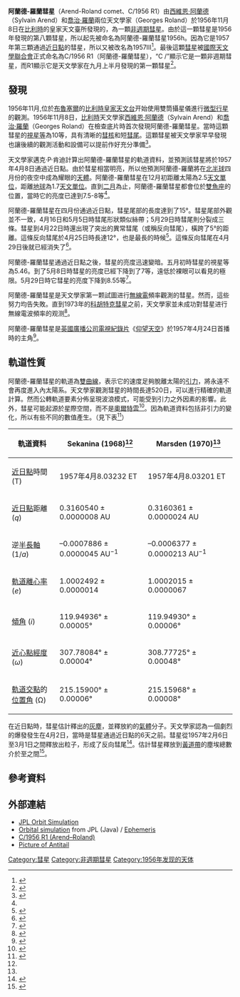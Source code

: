{{Infobox Comet
| name=阿蘭德-羅蘭彗星<br>C/1956 R1
| image= [[File:Comet_Arend-Roland_1957.jpg|200px]]
| discoverer=[[西維恩·阿蘭德|西維恩·阿蘭德]]<br>[[喬治·羅蘭|喬治·羅蘭]]
| discovery_date=1956年11月8日
| designations=1957 III, 1956h, C/1956 R1
| epoch=2435920.5 (1957年3月3日) 
| semimajor=45,000 AU
| perihelion={{nowrap|0.31604 AU}}
| aphelion=N/A
| eccentricity=1.00024<ref name=jpldata>{{cite web
  |date=1958-04-11|title=JPL Small-Body Database Browser: C/1956 R1 (Arend–Roland)
  |url=http://ssd.jpl.nasa.gov/sbdb.cgi?sstr=C/1956+R1
  |publisher=Jet Propulsion Laboratory
  |accessdate=2011-03-13}}</ref><br>1.000199 (epoch 1977+)<ref name=barycenter>{{cite web
  |author=[[JPL_Horizons_On-Line_Ephemeris_System|Horizons]] output
  |url=http://ssd.jpl.nasa.gov/horizons.cgi?find_body=1&body_group=sb&sstr=C/1956+R1
  |title=Barycentric Osculating Orbital Elements for Comet C/1956 R1 (Arend–Roland)
  |accessdate=2011-03-12}} (Solution using the Solar System [[Center_of_mass#Barycenter_in_astrophysics_and_astronomy|Barycenter]] and [[Barycentric_coordinates_(astronomy)|barycentric coordinates]]. Select Ephemeris Type:Elements and Center:@0)</ref>
| period=N/A
| inclination={{nowrap|119.94°}}
| last_p=1957年4月8日
| next_p=無（[[雙曲線|雙曲線]]軌道）
}}

'''阿蘭德-羅蘭彗星'''（Arend-Roland comet、C/1956 R1）由[[西維恩·阿蘭德|西維恩·阿蘭德]]（Sylvain Arend）和[[喬治·羅蘭|喬治·羅蘭]]兩位天文學家（Georges Roland）於1956年11月8日在[[比利時|比利時]]的皇家天文臺所發現的，為一顆[[非週期彗星列表|非週期彗星]]。由於這一顆彗星是1956年發現的第八顆彗星，所以起先被命名為阿蘭德-羅蘭彗星1956h。因為它是1957年第三顆通過[[近日點|近日點]]的彗星，所以又被改名為1957III<ref>{{cite book
  | first=James B. | last=Kaler | year=2002
  | title=The ever-changing sky: a guide to the celestial sphere
  | page=358 | publisher=Cambridge University Press
  | isbn=0521499186 }}</ref>。最後這顆[[彗星|彗星]]被[[國際天文學聯合會|國際天文學聯合會]]正式命名為C/1956 R1（阿蘭德-羅蘭彗星），“C /”顯示它是一顆非週期彗星，而R1顯示它是天文學家在九月上半月發現的第一顆彗星<ref>{{cite journal
  | title=Cometary Designation System
  | work=IAU Minor Planet Center | publisher=Center for Astrophysics, Harvard University
  | url=http://www.minorplanetcenter.org/iau/lists/CometResolution.html | accessdate=2009-09-15 }}</ref>。

==發現==
1956年11月,位於[[布魯塞爾|布魯塞爾]]的[[比利時皇家天文台|比利時皇家天文台]]开始使用雙筒攝星儀進行[[微型行星|微型行星]]的觀測。1956年11月8日，[[比利時|比利時]]天文學家[[西維恩·阿蘭德|西維恩·阿蘭德]]（Sylvain Arend）和[[喬治·羅蘭|喬治·羅蘭]]（Georges Roland）在檢查底片時首次發現阿蘭德-羅蘭彗星。當時這顆彗星的[[視星等|視星等]]為10等，具有清晰的[[彗核|彗核]]和短[[彗尾|彗尾]]。這顆彗星被天文學家早早發現也讓後續的觀測活動和設備可以提前作好充分準備<ref name="jbaa106">{{cite journal
  | last=Hendrie | first=M. J. | title=The two bright comets of 1957 | journal=Journal of the British Astronomical Association | volume=106 | issue=6 | pages=315–330
  | bibcode=1996JBAA..106..315H |date=December 1996}}</ref>。

天文學家邁克·P·肯迪計算出阿蘭德-羅蘭彗星的軌道資料，並預測該彗星將於1957年4月8日通過近日點。由於彗星相當明亮，所以他預測阿蘭德-羅蘭將在[[北半球|北半球]]四月份的夜空中成為耀眼的[[天體|天體]]。阿蘭德-羅蘭彗星在12月初距離太陽為2.5[[天文單位|天文單位]]，距離[[地球|地球]]為1.7[[天文單位|天文單位]]。直到[[二月|二月]]為止，阿蘭德-羅蘭彗星都會位於[[雙魚座|雙魚座]]的位置，當時它的亮度已達到7.5-8等<ref name="jbaa106" />。

阿蘭德-羅蘭彗星在四月份通過近日點，彗星尾部的長度達到了15°。彗星尾部外觀並不一致，4月16日和5月5日時彗尾形狀類似絲帶；5月29日時彗尾則分裂成三條。彗星到4月22日時還出現了突出的異常彗尾（或稱反向彗尾），橫跨了5°的距離。這條反向彗尾於4月25日時長達12°，也是最長的時候<ref>{{cite journal
  | last=Larsson-Leander | first=G. | year=1959
  | title=Physical observations of Comet Arend–Roland (1956 h) | journal=Arkiv för Astronomii | volume=2
  | pages=259–271 | bibcode=1959ArA.....2..259L }}</ref>。這條反向彗尾在4月29日後就已經消失了<ref>{{cite journal
  | first=Fred L. | last=Whipple | date=1957-06-15
  | title=The Sunward Tail of Comet Arend–Roland
  | journal=Nature | volume=179 | issue=1240
  | doi=10.1038/1791240a0
  | pages=1240 |bibcode = 1957Natur.179.1240W }}</ref>。

阿蘭德-羅蘭彗星通過近日點之後，彗星的亮度迅速變暗。五月初時彗星的視星等為5.46。到了5月8日時彗星的亮度已經下降到了7等，遠低於裸眼可以看見的極限。5月29日時它彗星的亮度下降到8.55等<ref>{{cite journal
  | author=Wehlau, Amelia; Wehlau, William
  | title=Photoelectric photometry of Comet Arend–Roland (1956h) | journal=Astronomical Journal
  | volume=64 | pages=463–467 | year=1959
  | doi=10.1086/107974 | bibcode=1959AJ.....64..463W}}</ref>。

阿蘭德-羅蘭彗星是天文學家第一颗試圖进行[[無線電|無線電]]頻率觀測的彗星。然而，這些努力均告失敗。直到1973年的[[科胡特克彗星|科胡特克彗星]]之前，天文學家並未成功對彗星进行無線電波頻率的观测<ref>{{cite journal
  | first=W. J. | last=Altenhoff | coauthors=''et al''.
  | title=Radio continuum observations of Comet C/1999 S4 (LINEAR) before, during, and after break-up of its nucleus | journal=Astronomy & Astrophysics | volume=391
  | year=2002
  | issue=1 | pages=353–360
  | doi=10.1051/0004-6361:20020783 | bibcode=2002A&A...391..353A}}</ref>。

阿蘭德-羅蘭彗星是[[英國廣播公司|英國廣播公司]][[電視|電視]][[紀錄片|紀錄片]]《[[仰望天空|仰望天空]]》於1957年4月24日首播時的主角<ref>{{cite web
  | first=Patrick | last=Moore
  | authorlink=Patrick Moore | publisher=BBC
  | title=A History of ''The Sky at Night''
  | url=http://www.bbc.co.uk/science/space/skyatnight/patrickmoore_article2.shtml
  | accessdate=2009-09-15
}}</ref>。

==軌道性質==
阿蘭德-羅蘭彗星的軌道為[[雙曲線|雙曲線]]，表示它的速度足夠脫離太陽的[[引力|引力]]，將永遠不會再度進入內太陽系。天文學家觀測彗星的時間長達520日，可以進行精確的軌道計算。然而公轉軌道要素分佈呈現波浪模式，可能受到引力之外因素的影響。此外，彗星可能起源於星際空間，而不是[[奧爾特雲|奧爾特雲]]<ref name="jbic19">{{cite journal
  | last=Sekanina | first=Z. | year=1968
  | title=A dynamic investigation of Comet Arend–Roland 1957 III | journal=Bulletin of the Astronomical Institute of Czechoslovakia | volume=19 | pages=343–350
  | bibcode=1968BAICz..19..343S }}</ref>。因為軌道資料包括非引力的變化，所以有些不同的數值產生。（見下表<ref name="aj75">{{cite journal
  | last=Marsden | first=B. G. | title=Comets and Nongravitational Forces. III
  | journal=Astronomical Journal | volume=75
  | pages=75–84
  | doi=10.1086/110945 | bibcode=1970AJ.....75...75M|date=February 1970}}</ref>）

{| class="wikitable" border="1"
! 軌道資料
! Sekanina (1968)<ref name="jbic19" />
! Marsden (1970)<ref name="aj75" />
|-
| [[近日點|近日點]]時間 (T)
| 1957年4月8.03232 ET
| 1957年4月8.03201 ET
|-
| [[近日點|近日點]]距離 (''q'')
| 0.3160540 ± 0.0000008 AU
| 0.3160361 ± 0.0000024 AU
|-
| 逆[[半長軸|半長軸]] (1/''a'')
| –0.0007886 ± 0.0000045 AU<sup>−1</sup>
| –0.0006377 ± 0.0000213 AU<sup>−1</sup>
|-
| [[軌道離心率|軌道離心率]] (''e'')
| 1.0002492 ± 0.0000014
| 1.0002015 ± 0.0000067
|-
| [[傾角|傾角]] (''i'')
| 119.94936° ± 0.00005°
| 119.94930° ± 0.00006°
|-
| [[近心點經度|近心點經度]] (''ω'')
| 307.78084° ± 0.00004°
| 308.77725° ± 0.00048°
|-
| [[軌道交點|軌道交點]]的[[位置角|位置角]] (Ω)
| 215.15900° ± 0.00006°
| 215.15968° ± 0.00008°
|}

在近日點時，彗星估計釋出{{nowrap|7.5 × 10<sup>4</sup> 公斤/秒}}的[[灰塵|灰塵]]，並釋放約{{nowrap|1.5 × 10<sup>30</sup> [[分子|分子]]/秒}}的[[氣體|氣體]]分子。天文學家認為一個劇烈的爆發發生在4月2日，當時是彗星通過近日點的6天之前。彗星從1957年2月6日至3月1日之間釋放出粒子，形成了反向彗尾<ref>{{cite journal
  | author=Finson, M.; Probstein, R. | title=A Theory of Dust Comets. II. Results for Comet Arend–Roland
  | url=https://archive.org/details/sim_astrophysical-journal_1968-10_154_1/page/353 | journal=Astrophysical Journal | volume=154
  | year=1968 | pages=353–380
  | bibcode=1968ApJ...154..327F |doi = 10.1086/149761 }}</ref>。估計彗星釋放到[[黃道帶|黃道帶]]的塵埃總數介於{{nowrap|3 × 10<sup>8</sup>}}至{{nowrap|5 × 10<sup>10</sup>[[公斤|公斤]]}}之間<ref>{{cite journal
  | last=Fulle | first=M.
  | title=Meteoroids from comets Arend–Roland 1957III and Seki-Lines 1962III
  | journal=Astronomy and Astrophysics | volume=189
  | issue=1–2 | pages=281–291 | bibcode=1988A&A...189..281F |date=January 1988}}</ref>。

==參考資料==
{{Reflist|2}}

== 外部連結 ==

* [http://neo.jpl.nasa.gov/cgi-bin/db_shm?sstr=1956+R1&group=com&search=Search JPL Orbit Simulation]
*[http://ssd.jpl.nasa.gov/sbdb.cgi?sstr=1956R1;orb=1 Orbital simulation] from JPL (Java) / [http://ssd.jpl.nasa.gov/horizons.cgi?find_body=1&body_group=sb&sstr=1956R1 Ephemeris]
*[http://cometography.com/lcomets/1956r1.html C/1956 R1 (Arend–Roland)]
*[http://www.daviddarling.info/encyclopedia/A/Arend-Roland.html Picture of Antitail]

{{大彗星}}


[[Category:彗星|Category:彗星]]
[[Category:非週期彗星|Category:非週期彗星]]
[[Category:1956年发现的天体|Category:1956年发现的天体]]
